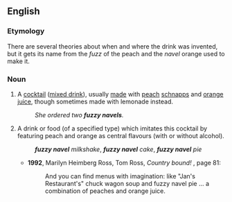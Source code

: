 ==English==
{{wikipedia}}

===Etymology===
There are several theories about when and where the drink was invented, but it gets its name from the ''fuzz'' of the peach and the ''navel'' orange used to make it.

===Noun===
{{en-noun|~}}

# A [[cocktail]] ([[mixed drink]]), usually [[made]] with [[peach]] [[schnapps]] and [[orange]] [[juice]], though sometimes made with lemonade instead.
#: ''She ordered two '''fuzzy navels'''.''
# {{lb|en|in compounds}} A drink or food (of a specified type) which imitates this cocktail by featuring peach and orange as central flavours (with or without alcohol).
#: '''''fuzzy navel''' milkshake'', '''''fuzzy navel''' cake'', '''''fuzzy navel''' pie''<!--look at the recipes for all of these things -- many don't include alcohol, so it's clear they're reference the orange and peach ''flavours'' of the cocktail, not just putting the cocktail itself into a pie-->
#* '''1992''', Marilyn Heimberg Ross, Tom Ross, ''Country bound!'' {{ISBN|0918880300}}, page 81:
#*: And you can find menus with imagination: like "Jan's Restaurant's" chuck wagon soup and fuzzy navel pie ...<!--ellipsis in the original sic--> a combination of peaches and orange juice.